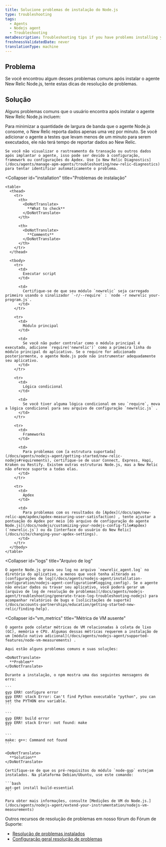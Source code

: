 ```yaml
---
title: Solucione problemas de instalação do Node.js
type: troubleshooting
tags:
  - Agents
  - Nodejs agent
  - Troubleshooting
metaDescription: Troubleshooting tips if you have problems installing your New Relic Node.js agent.
freshnessValidatedDate: never
translationType: machine
---
```


## Problema

Se você encontrou algum desses problemas comuns após instalar o agente New Relic Node.js, tente estas dicas de resolução de problemas.

## Solução

Alguns problemas comuns que o usuário encontra após instalar o agente New Relic Node.js incluem:

<CollapserGroup>
  <Collapser
    id="no_data"
    title="Não vendo dados"
  >
    Para minimizar a quantidade de largura de banda que o agente Node.js consome, o New Relic reporta dados apenas uma vez por minuto. Se você adicionar o agente a testes que levam menos de um minuto para serem executados, ele não terá tempo de reportar dados ao New Relic.

    Se você não visualizar o rastreamento da transação ou outros dados após implantar o agente, isso pode ser devido à configuração, framework ou configurações do Apdex. Use [o New Relic Diagnostics](/docs/agents/manage-apm-agents/troubleshooting/new-relic-diagnostics) para tentar identificar automaticamente o problema.
  </Collapser>

  <Collapser
    id="installation"
    title="Problemas de instalação"
  >
    <table>
      <thead>
        <tr>
          <th>
            <DoNotTranslate>
              **What to check**
            </DoNotTranslate>
          </th>

          <th>
            <DoNotTranslate>
              **Comments**
            </DoNotTranslate>
          </th>
        </tr>
      </thead>

      <tbody>
        <tr>
          <td>
            Executar script
          </td>

          <td>
            Certifique-se de que seu módulo `newrelic` seja carregado primeiro usando o sinalizador `-r/--require` : `node -r newrelic your-program.js`.
          </td>
        </tr>

        <tr>
          <td>
            Módulo principal
          </td>

          <td>
            Se você não puder controlar como o módulo principal é executado, adicione `require('newrelic')` como a primeira linha do módulo principal do aplicativo. Se o require for adicionado posteriormente, o agente Node.js pode não instrumentar adequadamente seu aplicativo.
          </td>
        </tr>

        <tr>
          <td>
            Lógica condicional
          </td>

          <td>
            Se você tiver alguma lógica condicional em seu `require`, mova a lógica condicional para seu arquivo de configuração `newrelic.js` .
          </td>
        </tr>

        <tr>
          <td>
            Frameworks
          </td>

          <td>
            Para problemas com [a estrutura suportada](/docs/agents/nodejs-agent/getting-started/new-relic-nodejs#requirements), certifique-se de usar Connect, Express, Hapi, Kraken ou Restify. Existem outras estruturas Node.js, mas a New Relic não oferece suporte a todas elas.
          </td>
        </tr>

        <tr>
          <td>
            Apdex
          </td>

          <td>
            Para problemas com os resultados do [Apdex](/docs/apm/new-relic-apm/apdex/apdex-measuring-user-satisfaction) , tente ajustar a pontuação do Apdex por meio [do arquivo de configuração do agente Node.js](/docs/nodejs/customizing-your-nodejs-config-file#apdex) (`newrelic.js`) ou da [interface do usuário do New Relic](/docs/site/changing-your-apdex-settings).
          </td>
        </tr>
      </tbody>
    </table>
  </Collapser>

  <Collapser
    id="logs"
    title="Arquivo de log"
  >
    O agente Node.js grava seu log no arquivo `newrelic_agent.log` no diretório do aplicativo, a menos que você tenha alterado as [configurações de log](/docs/agents/nodejs-agent/installation-configuration/nodejs-agent-configuration#logging_config). Se o agente não enviar dados ou travar seu aplicativo, você poderá gerar um [arquivo de log de resolução de problemas](/docs/agents/nodejs-agent/troubleshooting/generate-trace-log-troubleshooting-nodejs) para acompanhar relatórios de bugs e [solicitações de suporte](/docs/accounts-partnerships/education/getting-started-new-relic/finding-help).
  </Collapser>

  <Collapser
    id="vm_metrics"
    title="Métrica de VM ausente"
  >
    O agente pode coletar métricas de VM relacionadas à coleta de lixo (GC), memória e CPU. Algumas dessas métricas requerem a instalação de um [módulo nativo adicional](/docs/agents/nodejs-agent/supported-features/node-vm-measurements) .

    Aqui estão alguns problemas comuns e suas soluções:

    <DoNotTranslate>
      **Problem**
    </DoNotTranslate>

    Durante a instalação, o npm mostra uma das seguintes mensagens de erro:

    ```
    gyp ERR! configure error
    gyp ERR! stack Error: Can't find Python executable "python", you can set the PYTHON env variable.
    ```

    ```
    gyp ERR! build error
    gyp ERR! stack Error: not found: make
    ```

    ```
    make: g++: Command not found
    ```

    <DoNotTranslate>
      **Solution**
    </DoNotTranslate>

    Certifique-se de que os pré-requisitos do módulo `node-gyp` estejam instalados. Na plataforma Debian/Ubuntu, use este comando:

    ```bash
    apt-get install build-essential
    ```

    Para obter mais informações, consulte [Medições de VM do Node.js.](/docs/agents/nodejs-agent/extend-your-instrumentation/nodejs-vm-measurements)
  </Collapser>
</CollapserGroup>

Outros recursos de resolução de problemas em nosso fórum do Fórum de Suporte:

* [Resolução de problemas instalados](https://discuss.newrelic.com/t/node-js-troubleshooting-framework-install/108682)
* [Configuração geral resolução de problemas](https://discuss.newrelic.com/t/node-js-troubleshooting-framework-configuration/119977)